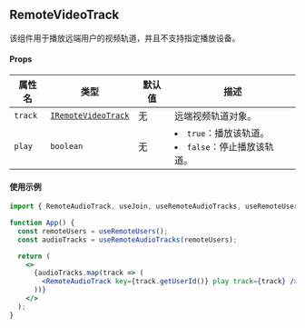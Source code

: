 ## RemoteVideoTrack

该组件用于播放远端用户的视频轨道，并且不支持指定播放设备。

#### Props

| 属性名  | 类型                                                                                                                                         | 默认值 | 描述                                                            |
| ------- | -------------------------------------------------------------------------------------------------------------------------------------------- | ------ | --------------------------------------------------------------- |
| `track` | [`IRemoteVideoTrack`](https://docportal.shengwang.cn/cn/live-streaming-premium-4.x/API%20Reference/web_ng/interfaces/iremotevideotrack.html) | 无     | 远端视频轨道对象。                                              |
| `play`  | `boolean`                                                                                                                                    | 无     | <li>`true`：播放该轨道。</li><li>`false`：停止播放该轨道。</li> |

#### 使用示例

```jsx
import { RemoteAudioTrack, useJoin, useRemoteAudioTracks, useRemoteUsers } from "agora-rtc-react";

function App() {
  const remoteUsers = useRemoteUsers();
  const audioTracks = useRemoteAudioTracks(remoteUsers);

  return (
    <>
      {audioTracks.map(track => (
        <RemoteAudioTrack key={track.getUserId()} play track={track} />
      ))}
    </>
  );
}
```
